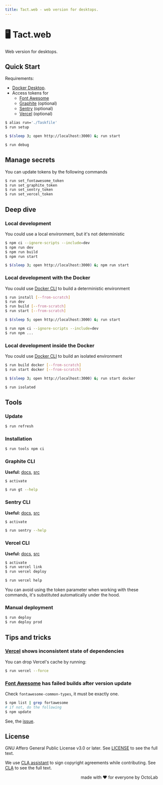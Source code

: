 ```yaml
---
title: Tact.web - web version for desktops.
---
```


# 🖥️ Tact.web

Web version for desktops.

## Quick Start

Requirements:

- [Docker Desktop][Docker].
- Access tokens for
  - [Font Awesome][]
  - [Graphite][] (optional)
  - [Sentry][] (optional)
  - [Vercel][] (optional)

[Docker]:         https://www.docker.com/products/docker-desktop/
[Font Awesome]:   https://fontawesome.com/
[Graphite]:       https://graphite.dev/
[Sentry]:         https://sentry.io/welcome/
[Vercel]:         https://vercel.com/

```bash
$ alias run='./Taskfile'
$ run setup

$ $(sleep 3; open http://localhost:3000) &; run start
```

```bash
$ run debug
```

## Manage secrets

You can update tokens by the following commands

```bash
$ run set_fontawesome_token
$ run set_graphite_token
$ run set_sentry_token
$ run set_vercel_token
```

## Deep dive

### Local development

You could use a local environment, but it's not deterministic

```bash
$ npm ci --ignore-scripts --include=dev
$ npm run dev
$ npm run build
$ npm run start

$ $(sleep 3; open http://localhost:3000) &; npm run start
```

### Local development with the Docker

You could use [Docker CLI][] to build a deterministic environment

```bash
$ run install [--from-scratch]
$ run dev
$ run build [--from-scratch]
$ run start [--from-scratch]

$ $(sleep 5; open http://localhost:3000) &; run start

$ run npm ci --ignore-scripts --include=dev
$ run npm ...
```

### Local development inside the Docker

You could use [Docker CLI][] to build an isolated environment

```bash
$ run build docker [--from-scratch]
$ run start docker [--from-scratch]

$ $(sleep 3; open http://localhost:3000) &; run start docker

$ run isolated
```

## Tools

### Update

```bash
$ run refresh
```

### Installation

```bash
$ run tools npm ci
```

### Graphite CLI
**Useful:** [docs][Graphite CLI], [src](https://github.com/withgraphite/graphite-cli)

```bash
$ activate

$ run gt --help
```

### Sentry CLI
**Useful:** [docs][Sentry CLI], [src](https://github.com/getsentry/sentry-cli)

```bash
$ activate

$ run sentry --help
```

### Vercel CLI
**Useful:** [docs][Vercel CLI], [src](https://github.com/vercel/vercel)

```bash
$ activate
$ run vercel link
$ run vercel deploy

$ run vercel help
```

You can avoid using the token parameter when working with these commands,
it's substituted automatically under the hood.

[Docker CLI]:       https://docs.docker.com/engine/reference/commandline/cli/
[Graphite CLI]:     https://graphite.dev/docs/graphite-cli
[Sentry CLI]:       https://docs.sentry.io/product/cli/
[Vercel CLI]:       https://vercel.com/docs/cli

### Manual deployment

```bash
$ run deploy
$ run deploy prod
```

## Tips and tricks

### [Vercel][] shows inconsistent state of dependencies

You can drop Vercel's cache by running:

```bash
$ run vercel --force
```

### [Font Awesome][] has failed builds after version update

Check `fontawesome-common-types`, it must be exactly one.

```bash
$ npm list | grep fortawesome
# if not, do the following
$ npm update
```

See, the [issue](https://github.com/FortAwesome/react-fontawesome/issues/366#issuecomment-1317268246).

## License

GNU Affero General Public License v3.0 or later.
See [LICENSE](LICENSE) to see the full text.

We use [CLA assistant][] to sign copyright agreements while contributing.
See [CLA][] to see the full text.

[CLA]:                https://gist.github.com/kamilsk/44221b6834a6cdc273b5e3411224f8be
[CLA assistant]:      https://cla-assistant.io/tact-app/web
[CLA assistant.src]:  https://github.com/cla-assistant/cla-assistant

<p align="right">made with ❤️ for everyone by OctoLab</p>
